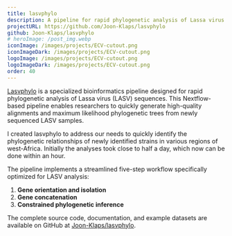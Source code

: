 ```yaml
---
title: lasvphylo
description: A pipeline for rapid phylogenetic analysis of Lassa virus (LASV) sequences
projectURL: https://github.com/Joon-Klaps/lasvphylo
github: Joon-Klaps/lasvphylo
# heroImage: /post_img.webp
iconImage: /images/projects/ECV-cutout.png
iconImageDark: /images/projects/ECV-cutout.png
logoImage: /images/projects/ECV-cutout.png
logoImageDark: /images/projects/ECV-cutout.png
order: 40
---
```


[Lasvphylo](https://github.com/Joon-Klaps/lasvphylo) is a specialized bioinformatics pipeline designed for rapid phylogenetic analysis of Lassa virus (LASV) sequences. This Nextflow-based pipeline enables researchers to quickly generate high-quality alignments and maximum likelihood phylogenetic trees from newly sequenced LASV samples.

I created lasvphylo to address our needs to quickly identify the phylogenetic relationships of newly identified strains in various regions of west-Africa. Initially the analyses took close to half a day, which now can be done within an hour.

The pipeline implements a streamlined five-step workflow specifically optimized for LASV analysis:

1. **Gene orientation and isolation**
2. **Gene concatenation**
3. **Constrained phylogenetic inference**

The complete source code, documentation, and example datasets are available on GitHub at [Joon-Klaps/lasvphylo](https://github.com/Joon-Klaps/lasvphylo).

